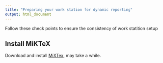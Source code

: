 ```yaml
---
title: "Preparing your work station for dynamic reporting"
output: html_document
---
```


Follow these check points to ensure the consistency of work statition setup

## Install MiKTeX
Download and install [MiXTex](http://miktex.org/download), may take a while.
